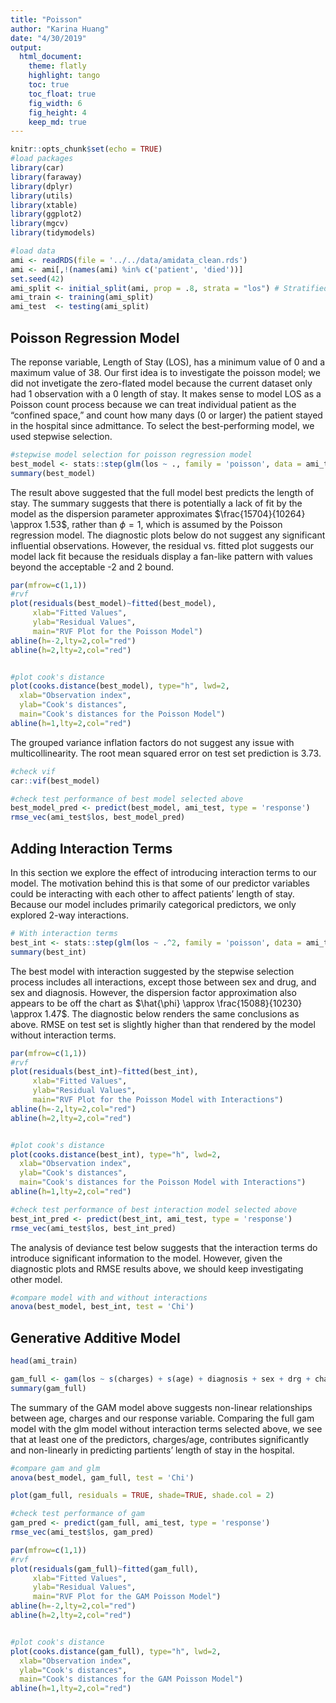 ```yaml
---
title: "Poisson"
author: "Karina Huang"
date: "4/30/2019"
output: 
  html_document:
    theme: flatly
    highlight: tango
    toc: true
    toc_float: true
    fig_width: 6
    fig_height: 4
    keep_md: true
---
```


```r
knitr::opts_chunk$set(echo = TRUE)
#load packages
library(car)
library(faraway)
library(dplyr)
library(utils)
library(xtable)
library(ggplot2)
library(mgcv)
library(tidymodels)
```

```r
#load data
ami <- readRDS(file = '../../data/amidata_clean.rds')
ami <- ami[,!(names(ami) %in% c('patient', 'died'))]
set.seed(42)
ami_split <- initial_split(ami, prop = .8, strata = "los") # Stratified sampling based on LOS
ami_train <- training(ami_split)
ami_test  <- testing(ami_split)
```

## Poisson Regression Model

The reponse variable, Length of Stay (LOS), has a minimum value of 0 and a maximum value of 38. Our first idea is to investigate the poisson model; we did not invetigate the zero-flated model because the current dataset only had 1 observation with a 0 length of stay. It makes sense to model LOS as a Poisson count process because we can treat individual patient as the "confined space," and count how many days (0 or larger) the patient stayed in the hospital since admittance. To select the best-performing model, we used stepwise selection. 

```r
#stepwise model selection for poisson regression model
best_model <- stats::step(glm(los ~ ., family = 'poisson', data = ami_train), trace=0, direction='both')
summary(best_model)
```

The result above suggested that the full model best predicts the length of stay. The summary suggests that there is potentially a lack of fit by the model as the dispersion parameter approximates $\frac{15704}{10264} \approx 1.53$, rather than $\phi = 1$, which is assumed by the Poisson regression model. The diagnostic plots below do not suggest any significant influential observations. However, the residual vs. fitted plot suggests our model lack fit because the residuals display a fan-like pattern with values beyond the acceptable -2 and 2 bound.

```r
par(mfrow=c(1,1))
#rvf
plot(residuals(best_model)~fitted(best_model),
     xlab="Fitted Values",
     ylab="Residual Values", 
     main="RVF Plot for the Poisson Model")
abline(h=-2,lty=2,col="red")
abline(h=2,lty=2,col="red")


#plot cook's distance
plot(cooks.distance(best_model), type="h", lwd=2,
  xlab="Observation index",
  ylab="Cook's distances",
  main="Cook's distances for the Poisson Model")
abline(h=1,lty=2,col="red")
```

The grouped variance inflation factors do not suggest any issue with multicollinearity. The root mean squared error on test set prediction is 3.73.

```r
#check vif
car::vif(best_model)
```

```r
#check test performance of best model selected above
best_model_pred <- predict(best_model, ami_test, type = 'response')
rmse_vec(ami_test$los, best_model_pred)
```


## Adding Interaction Terms

In this section we explore the effect of introducing interaction terms to our model. The motivation behind this is that some of our predictor variables could be interacting with each other to affect patients' length of stay. Because our model includes primarily categorical predictors, we only explored 2-way interactions. 

```r
# With interaction terms
best_int <- stats::step(glm(los ~ .^2, family = 'poisson', data = ami_train), trace=0, direction='both')
summary(best_int)
```

The best model with interaction suggested by the stepwise selection process includes all interactions, except those between sex and drug, and sex and diagnosis. However, the dispersion factor approximation also appears to be off the chart as $\hat{\phi} \approx \frac{15088}{10230} \approx 1.47$. The diagnostic below renders the same conclusions as above. RMSE on test set is slightly higher than that rendered by the model without interaction terms.

```r
par(mfrow=c(1,1))
#rvf
plot(residuals(best_int)~fitted(best_int),
     xlab="Fitted Values",
     ylab="Residual Values", 
     main="RVF Plot for the Poisson Model with Interactions")
abline(h=-2,lty=2,col="red")
abline(h=2,lty=2,col="red")


#plot cook's distance
plot(cooks.distance(best_int), type="h", lwd=2,
  xlab="Observation index",
  ylab="Cook's distances",
  main="Cook's distances for the Poisson Model with Interactions")
abline(h=1,lty=2,col="red")
```

```r
#check test performance of best interaction model selected above
best_int_pred <- predict(best_int, ami_test, type = 'response')
rmse_vec(ami_test$los, best_int_pred)
```

The analysis of deviance test below suggests that the interaction terms do introduce significant information to the model. However, given the diagnostic plots and RMSE results above, we should keep investigating other model.

```r
#compare model with and without interactions
anova(best_model, best_int, test = 'Chi')
```


## Generative Additive Model

```r
head(ami_train)
```

```r
gam_full <- gam(los ~ s(charges) + s(age) + diagnosis + sex + drg + charges.na, family = 'poisson', data = ami_train)
summary(gam_full)
```

The summary of the GAM model above suggests non-linear relationships between age, charges and our response variable. Comparing the full gam model with the glm model without interaction terms selected above, we see that at least one of the predictors, charges/age, contributes significantly and non-linearly in predicting partients' length of stay in the hospital. 

```r
#compare gam and glm
anova(best_model, gam_full, test = 'Chi')
```

```r
plot(gam_full, residuals = TRUE, shade=TRUE, shade.col = 2)
```

```r
#check test performance of gam
gam_pred <- predict(gam_full, ami_test, type = 'response')
rmse_vec(ami_test$los, gam_pred)
```

```r
par(mfrow=c(1,1))
#rvf
plot(residuals(gam_full)~fitted(gam_full),
     xlab="Fitted Values",
     ylab="Residual Values", 
     main="RVF Plot for the GAM Poisson Model")
abline(h=-2,lty=2,col="red")
abline(h=2,lty=2,col="red")


#plot cook's distance
plot(cooks.distance(gam_full), type="h", lwd=2,
  xlab="Observation index",
  ylab="Cook's distances",
  main="Cook's distances for the GAM Poisson Model")
abline(h=1,lty=2,col="red")
```
